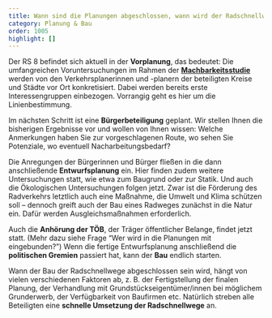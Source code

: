 ```yaml
---
title: Wann sind die Planungen abgeschlossen, wann wird der Radschnellweg gebaut?
category: Planung & Bau
order: 1005
highlight: []
---
```

Der RS 8 befindet sich aktuell in der **Vorplanung**, das bedeutet: Die umfangreichen Voruntersuchungen im Rahmen der [**Machbarkeitsstudie**](https://www.landkreis-ludwigsburg.de/de/verkehr-sicherheit-ordnung/radverkehr/radschnellwege/machbarkeitsstudie-radschnellverbindung-ludwigsburg-waiblingen/) werden von den Verkehrsplanerinnen und -planern der beteiligten Kreise und Städte vor Ort konkretisiert. Dabei werden bereits erste Interessengruppen einbezogen. Vorrangig geht es hier um die Linienbestimmung.

Im nächsten Schritt ist eine **Bürgerbeteiligung** geplant. Wir stellen Ihnen die bisherigen Ergebnisse vor und wollen von Ihnen wissen: Welche Anmerkungen haben Sie zur vorgeschlagenen Route, wo sehen Sie Potenziale, wo eventuell Nacharbeitungsbedarf?

Die Anregungen der Bürgerinnen und Bürger fließen in die dann anschließende **Entwurfsplanung** ein. Hier finden zudem weitere Untersuchungen statt, wie etwa zum Baugrund oder zur Statik. Und auch die Ökologischen Untersuchungen folgen jetzt. Zwar ist die Förderung des Radverkehrs letztlich auch eine Maßnahme, die Umwelt und Klima schützen soll – dennoch greift auch der Bau eines Radweges zunächst in die Natur ein. Dafür werden Ausgleichsmaßnahmen erforderlich.

Auch die **Anhörung der TÖB**, der Träger öffentlicher Belange, findet jetzt statt. (Mehr dazu siehe Frage “Wer wird in die Planungen mit eingebunden?”) Wenn die fertige Entwurfsplanung anschließend die **politischen Gremien** passiert hat, kann der **Bau** endlich starten.

Wann der Bau der Radschnellwege abgeschlossen sein wird, hängt von vielen verschiedenen Faktoren ab, z. B. der Fertigstellung der finalen Planung, der Verhandlung mit Grundstückseigentümer/innen bei möglichem Grunderwerb, der Verfügbarkeit von Baufirmen etc. Natürlich streben alle Beteiligten eine **schnelle Umsetzung der Radschnellwege** an.
